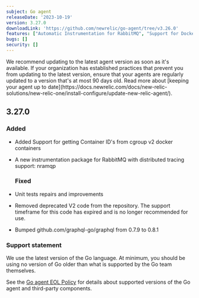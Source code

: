```yaml
---
subject: Go agent
releaseDate: '2023-10-19'
version: 3.27.0
downloadLink: 'https://github.com/newrelic/go-agent/tree/v3.26.0'
features: ["Automatic Instrumentation for RabbitMQ", "Support for Docker in cgroupv2"]
bugs: []
security: []
---
```


<Callout variant="important">
  We recommend updating to the latest agent version as soon as it's available. If your organization has established practices that prevent you from updating to the latest version, ensure that your agents are regularly updated to a version that's at most 90 days old. Read more about [keeping your agent up to date](https://docs.newrelic.com/docs/new-relic-solutions/new-relic-one/install-configure/update-new-relic-agent/).
</Callout>

## 3.27.0

### Added

* Added Support for getting Container ID's from cgroup v2 docker containers
* A new instrumentation package for RabbitMQ with distributed tracing support: nramqp

  ### Fixed
* Unit tests repairs and improvements
* Removed deprecated V2 code from the repository. The support timeframe for this code has expired and is no longer recommended for use.
* Bumped github.com/graphql-go/graphql from 0.7.9 to 0.8.1

### Support statement

We use the latest version of the Go language. At minimum, you should be using no version of Go older than what is supported by the Go team themselves.

See the [Go agent EOL Policy](https://docs.newrelic.com/docs/apm/agents/go-agent/get-started/go-agent-eol-policy/) for details about supported versions of the Go agent and third-party components.
